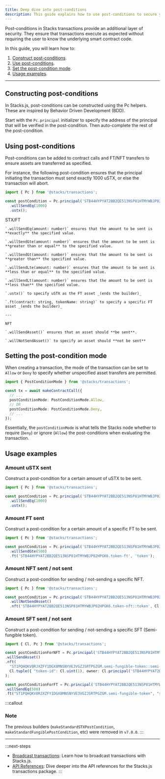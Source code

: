 ```yaml
---
title: Deep dive into post-conditions
description: This guide explains how to use post-conditions to secure your smart contracts.
---
```




Post-conditions in Stacks transactions provide an additional layer of security. They ensure that transactions execute as expected without requiring the user to know the underlying smart contract code.

In this guide, you will learn how to:

1. [Construct post-conditions](#constructing-post-conditions).
2. [Use post-conditions](#using-post-conditions).
3. [Set the post-condition mode](#setting-the-post-condition-mode).
4. [Usage examples](#usage-examples).

---

## Constructing post-conditions

In Stacks.js, post-conditions can be constructed using the Pc helpers. These are inspired by Behavior Driven Development (BDD).

Start with the `Pc.principal` initializer to specify the address of the principal that will be verified in the post-condition. Then auto-complete the rest of the post-condition.

## Using post-conditions

Post-conditions can be added to contract calls and FT/NFT transfers to ensure assets are transferred as specified.

For instance, the following post-condition ensures that the principal initiating the transaction must send exactly 1000 uSTX, or else the transaction will abort.

```ts -cn
import { Pc } from '@stacks/transactions';

const postCondition = Pc.principal('STB44HYPYAT2BB2QE513NSP81HTMYWBJP02HPGK6')
  .willSendEq(1000)
  .ustx();
```

<Accordions>
  <Accordion title="All transfer methods">
    STX/FT

    `.willSendEq(amount: number)` ensures that the amount to be sent is **exactly** the specified value.
    
    `.willSendGte(amount: number)` ensures that the amount to be sent is **greater than or equal** to the specified value.
    
    `.willSendGt(amount: number)` ensures that the amount to be sent is **greater than** the specified value.
    
    `.willSendLte(amount: number)` ensures that the amount to be sent is **less than or equal** to the specified value.
    
    `.willSendLt(amount: number)` ensures that the amount to be sent is **less than** the specified value.

    `.ustx()` to specify uSTX as the FT asset _(ends the builder)_

    `.ft(contract: string, tokenName: string)` to specify a specific FT asset _(ends the builder)_

    ---
    
    NFT

    `.willSendAsset()` ensures that an asset should **be sent**.
    
    `.willNotSendAsset()` to specify an asset should **not be sent**
  </Accordion>
</Accordions>

## Setting the post-condition mode

When creating a transaction, the mode of the transaction can be set to `Allow` or `Deny` to specify whether unspecified asset transfers are permitted.

```ts -n
import { PostConditionMode } from '@stacks/transactions';

const tx = await makeContractCall({
  // ...
  postConditionMode: PostConditionMode.Allow,
  // OR
  postConditionMode: PostConditionMode.Deny,
  // ...
});
```

Essentially, the `postConditionMode` is what tells the Stacks node whether to require (`Deny`) or ignore (`Allow`) the post-conditions when evaluating the transaction.

## Usage examples

### Amount uSTX sent

Construct a post-condition for a certain amount of uSTX to be sent.

```ts -cn
import { Pc } from '@stacks/transactions';

const postCondition = Pc.principal('STB44HYPYAT2BB2QE513NSP81HTMYWBJP02HPGK6')
  .willSendEq(1000)
  .ustx();
```

### Amount FT sent

Construct a post-condition for a certain amount of a specific FT to be sent.

```ts -cn
import { Pc } from '@stacks/transactions';

const postCondition = Pc.principal('STB44HYPYAT2BB2QE513NSP81HTMYWBJP02HPGK6.token-ft')
  .willSendGte(500)
  .ft('STB44HYPYAT2BB2QE513NSP81HTMYWBJP02HPGK6.token-ft', 'token');
```

### Amount NFT sent / not sent

Construct a post-condition for sending / not-sending a specific NFT.

```ts -cn
import { Pc } from '@stacks/transactions';

const postCondition = Pc.principal('STB44HYPYAT2BB2QE513NSP81HTMYWBJP02HPGK6')
  .willNotSendAsset()
  .nft('STB44HYPYAT2BB2QE513NSP81HTMYWBJP02HPGK6.token-nft::token', Cl.uint(12));
```

### Amount SFT sent / not sent

Construct a post-condition for sending / not-sending a specific SFT (Semi-fungible token).

```ts -cn
import { Cl, Pc } from '@stacks/transactions';

const postConditionForNFT = Pc.principal('STB44HYPYAT2BB2QE513NSP81HTMYWBJP02HPGK6')
.willSendAsset()
.nft(
  "ST1PQHQKV0RJXZFY1DGX8MNSNYVE3VGZJSRTPGZGM.semi-fungible-token::semi-fungible-token-id",
  Cl.tuple({ "token-id": Cl.uint(1), owner: Cl.principal('STB44HYPYAT2BB2QE513NSP81HTMYWBJP02HPGK6') })
);

const postConditionForFT = Pc.principal('STB44HYPYAT2BB2QE513NSP81HTMYWBJP02HPGK6')
.willSendEq(500)
.ft("ST1PQHQKV0RJXZFY1DGX8MNSNYVE3VGZJSRTPGZGM.semi-fungible-token", "semi-fungible-token");
```

:::callout
### Note
The previous builders (`makeStandardSTXPostCondition`, `makeStandardFungiblePostCondition`, etc) were removed in `v7.0.0`.
:::

---

:::next-steps
- [Broadcast transactions](/stacks/stacks.js/guides/broadcast-transactions): Learn how to broadcast transactions with Stacks.js.
- [API References](/stacks/stacks.js/packages/transactions): Dive deeper into the API references for the Stacks.js transactions package.
:::